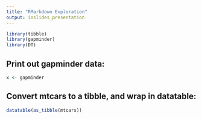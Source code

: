 ```yaml
---
title: "RMarkdown Exploration"
output: ioslides_presentation
---
```



```r
library(tibble)
library(gapminder)
library(DT)
```


## Print out gapminder data:

```r
x <- gapminder
```

<!--This is a comment-->

## Convert mtcars to a tibble, and wrap in datatable:

```r
datatable(as_tibble(mtcars))
```

